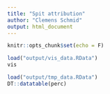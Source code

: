 ```yaml
---
title: "Spit attribution"
author: "Clemens Schmid"
output: html_document
---
```


<style type="text/css">
.main-container {
  max-width: 90vw; !important
  margin-left: auto;
  margin-right: auto;
}
</style>

```r
knitr::opts_chunk$set(echo = F)
```

```r
load("output/vis_data.RData")
vis
```

```r
load("output/tmp_data.RData")
DT::datatable(perc)
```

